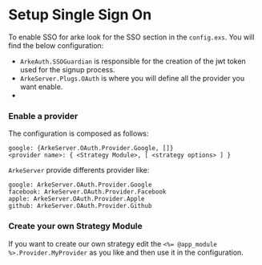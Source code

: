 # Setup Single Sign On

To enable SSO for arke look for the SSO section in the `config.exs`.
You will find the below configuration:
- `ArkeAuth.SSOGuardian`  is responsible for the creation of the jwt token used for the signup process.
- `ArkeServer.Plugs.OAuth` is where you will define all the provider you want enable.
-

### Enable a provider
The configuration is composed as follows:
```
google: {ArkeServer.OAuth.Provider.Google, []}
<provider name>: { <Strategy Module>, [ <strategy options> ] }
```

`ArkeServer` provide differents provider like:
```
google: ArkeServer.OAuth.Provider.Google
facebook: ArkeServer.OAuth.Provider.Facebook
apple: ArkeServer.OAuth.Provider.Apple
github: ArkeServer.OAuth.Provider.Github
```
### Create your own Strategy Module
If you want to create our own strategy edit the `<%= @app_module %>.Provider.MyProvider` as you like
and then use it in the configuration.
